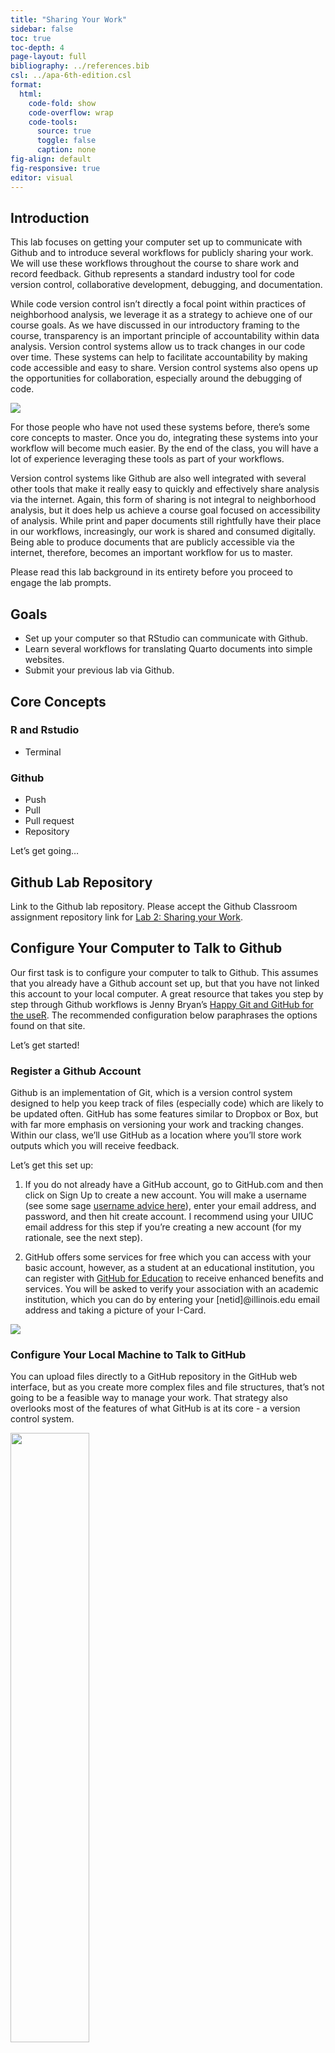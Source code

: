 ```yaml
---
title: "Sharing Your Work"
sidebar: false
toc: true
toc-depth: 4
page-layout: full
bibliography: ../references.bib
csl: ../apa-6th-edition.csl
format: 
  html:
    code-fold: show
    code-overflow: wrap
    code-tools:
      source: true
      toggle: false
      caption: none
fig-align: default
fig-responsive: true
editor: visual
---
```


## Introduction

This lab focuses on getting your computer set up to communicate with Github and to introduce several workflows for publicly sharing your work. We will use these workflows throughout the course to share work and record feedback. Github represents a standard industry tool for code version control, collaborative development, debugging, and documentation.

While code version control isn't directly a focal point within practices of neighborhood analysis, we leverage it as a strategy to achieve one of our course goals. As we have discussed in our introductory framing to the course, transparency is an important principle of accountability within data analysis. Version control systems allow us to track changes in our code over time. These systems can help to facilitate accountability by making code accessible and easy to share. Version control systems also opens up the opportunities for collaboration, especially around the debugging of code.

::: grid
::: g-col-4
![](https://octodex.github.com/images/codercat.jpg)
:::

::: g-col-8
For those people who have not used these systems before, there's some core concepts to master. Once you do, integrating these systems into your workflow will become much easier. By the end of the class, you will have a lot of experience leveraging these tools as part of your workflows.

Version control systems like Github are also well integrated with several other tools that make it really easy to quickly and effectively share analysis via the internet. Again, this form of sharing is not integral to neighborhood analysis, but it does help us achieve a course goal focused on accessibility of analysis. While print and paper documents still rightfully have their place in our workflows, increasingly, our work is shared and consumed digitally. Being able to produce documents that are publicly accessible via the internet, therefore, becomes an important workflow for us to master.
:::
:::

Please read this lab background in its entirety before you proceed to engage the lab prompts.

## Goals

-   Set up your computer so that RStudio can communicate with Github.
-   Learn several workflows for translating Quarto documents into simple websites.
-   Submit your previous lab via Github.

## Core Concepts

### R and Rstudio

-   Terminal

### Github

-   Push
-   Pull
-   Pull request
-   Repository

Let's get going...

## Github Lab Repository

Link to the Github lab repository. Please accept the Github Classroom assignment repository link for [Lab 2: Sharing your Work](https://classroom.github.com/a/zTBqDivk).

## Configure Your Computer to Talk to Github

Our first task is to configure your computer to talk to Github. This assumes that you already have a Github account set up, but that you have not linked this account to your local computer. A great resource that takes you step by step through Github workflows is Jenny Bryan's [Happy Git and GitHub for the useR](https://happygitwithr.com/big-picture.html). The recommended configuration below paraphrases the options found on that site.

Let's get started!

### Register a Github Account

Github is an implementation of Git, which is a version control system designed to help you keep track of files (especially code) which are likely to be updated often. GitHub has some features similar to Dropbox or Box, but with far more emphasis on versioning your work and tracking changes. Within our class, we'll use GitHub as a location where you'll store work outputs which you will receive feedback.

::: grid
::: g-col-8
Let's get this set up:

1.  If you do not already have a GitHub account, go to GitHub.com and then click on Sign Up to create a new account. You will make a username (see some sage [username advice here](https://happygitwithr.com/github-acct.html)), enter your email address, and password, and then hit create account. I recommend using your UIUC email address for this step if you're creating a new account (for my rationale, see the next step).

2.  GitHub offers some services for free which you can access with your basic account, however, as a student at an educational institution, you can register with [GitHub for Education](https://education.github.com) to receive enhanced benefits and services. You will be asked to verify your association with an academic institution, which you can do by entering your \[netid\]@illinois.edu email address and taking a picture of your I-Card.
:::

::: g-col-4
![](https://octodex.github.com/images/bouncercat.png)
:::
:::

### Configure Your Local Machine to Talk to GitHub

You can upload files directly to a GitHub repository in the GitHub web interface, but as you create more complex files and file structures, that's not going to be a feasible way to manage your work. That strategy also overlooks most of the features of what GitHub is at its core - a version control system.

![](https://octodex.github.com/images/collabocats.jpg){width="50%" fig-align="center"}

We might want to version our work for several reasons:

-   To keep track of changes we've made, so that we can track when code works and when we've broken it
-   To be able to share code with collaborators and work on the same files at the same time and then reconcile and combine work all together
-   To be able to share code and data publicly with others

All three of these rationales are important motivations within the context of our class. There are two strategies which you may want to try to integrate GitHub into your R workflow.

RStudio has GitHub functionality built right in, which is very handy for integrating version control into your R workflow. Assuming you've already got R and RStudio installed on your system and have already set up a GitHub account, start here:

1.  [Check to see](https://happygitwithr.com/install-git.html#git-already-installed) if Git is installed on your computer, and if it isnt, [Install Git](https://happygitwithr.com/install-git.html#install-git).
2.  [Associate git](https://happygitwithr.com/hello-git.html) on your computer with your GitHub account.
3.  [Install a Git client](https://happygitwithr.com/git-client.html#recommended-git-clients) like GitHub Desktop.
4.  [Connect to GitHub](https://happygitwithr.com/push-pull-github.html)
5.  [Connect RStudio to GitHub](https://happygitwithr.com/rstudio-git-github.html)
6.  [Get Started](https://happygitwithr.com/usage-intro.html) using GitHub integrated with R. This video shows you how to communicate with your Github repository using RStudio:

::: {style="max-width:720px"}
::: {style="position:relative;padding-bottom:60.972222222222%"}
<iframe id="kmsembed-1_q0g92uhw" width="720" height="439" src="https://mediaspace.illinois.edu/embed/secure/iframe/entryId/1_q0g92uhw/uiConfId/26883701" class="kmsembed" allowfullscreen webkitallowfullscreen mozAllowFullScreen allow="autoplay *; fullscreen *; encrypted-media *" referrerPolicy="no-referrer-when-downgrade" sandbox="allow-forms allow-same-origin allow-scripts allow-top-navigation allow-pointer-lock allow-popups allow-modals allow-orientation-lock allow-popups-to-escape-sandbox allow-presentation allow-top-navigation-by-user-activation" frameborder="0" title="Kaltura Player" style="position:absolute;top:0;left:0;width:100%;height:100%">

</iframe>
:::
:::

We will ease our way into using Github, and will also devote some time to troubleshooting in class. I promise, it's going to make sense soon!

![](https://octodex.github.com/images/femalecodertocat.png){width="40%" fig-align="center"}

## Communicating with GitHub from Rstudio.

Although this lab is formally introducing GitHub's functionality as part of our class, you have already gotten some experience interacting manually with GitHub as you needed to download a repository in order to complete your first lab. From here on out, you can use RStudio to communicate directly with GitHub so that pushing and pulling repositories can all happen within your RStudio session. By the end of this lab, you will have gained some experience pushing and pulling files (specifically your lab files). From here on out in class, we will assume that you will use GitHub to submit your code for review. Instructions will be clearly posted with both lab and homework assignments.

With those things in mind, let's think about how we communicate with Github from RStudio.

### Basic Workflows

As you have read on the Happy with GitR site, GitHub's utility comes from allowing us to store *remote* versions of our code which others can then access, comment on, and modify. GitHub allows us to track *versions* of our code, and if we need to, we can revert to earlier versions, or *fork branches* - make special versions of our code which we may want to experiment with or modify. We can also reconcile multiple versions of code back into a single main version, which is particularly useful when we are collaboratively writing or editing code.

For the most part, our course focuses on building a workflow involving a single code author, and not on building collaborative workflows, although you should try collaborating with each other on modifying code. Our end goal in this class is to develop workflows for transparency, accountability, and accessibility.

### Reviewing Common Operations

![Image by Allison Horst from https://allisonhorst.com](https://cdn.myportfolio.com/45214904-6a61-4e23-98d6-b140f8654a40/efae32ce-863f-4773-852c-4335e3ce4709_rw_3840.png?h=c54a2e5af240ec6e1332e2dcacbd7f33){fig-alt="Cartoon showing paths between local and remote git repositories."}

#### Local vs. Remote

*Local* vs *Remote*: Let's start with the basic distinction between local and remote versions of our work. *Local* versions are contained on the hard drive of the computer we are working on. *Remote* versions are in the cloud, in this case, on GitHub's servers. We will typically work on editing data locally, and will then *push* our modifications to be integrated into the remote version.

#### Push vs. Pull

*Push* vs *Pull*: To understand this, it's useful to think about what's happening from the perspective of your local computer. We *pull* a version of the repository from the remote repository to our local computer. We *push* a version of the repository from our local computer to the remote repository.

#### Commit

*Commit*: As we make changes to our local repository, GitHub is comparing these changes to the prior version of our repository. When we *commit* changes, we are essentially asking GitHub to create a markerpost that we could return to in the future. We even label our commits with a brief descriptive note so we can remember what that marker represents. Note that when you commit changes locally, they are not automatically *pushed* to your remote repository - you have to do that as an extra step. You can, for instance, make multiple local commits to a local repository and then push them to your remote repository.

Commits help to keep us organized. While your commits do not have to be linear or follow any particular order within your data and analysis workflow, they can help you track contributions to what has been done.

![Image by Allison Horst from https://allisonhorst.com](https://cdn.myportfolio.com/45214904-6a61-4e23-98d6-b140f8654a40/7a5f458a-3d63-4e46-8a09-c417e52587ea.png?h=488d2d9a4159f82cdf851a70182e52e6)

Commits serve as failsafe points - we can always revert or rewind our code to where we made commits if we need to debug or if something goes wrong.
![Image by Allison Horst from https://allisonhorst.com](https://cdn.myportfolio.com/45214904-6a61-4e23-98d6-b140f8654a40/78587c8b-fa99-4c94-bce2-026cf4e588b5.png?h=dbb1a78f096f524380f5f3eb70fa6d7b)

### Common Operations

So how do we put these pieces together?

1. If we already have a remote repository with code or a file structure in it, we create a connection to that remote repository and create a local repository by pulling it from GitHub.

2. We then make changes to the repository - this might be in RStudio, or we might add, move, or delete things manually.

3. When we get to a point where we want to create a failsafe point in our code, we commit the changes we made (and add a plain text description of what our commit contains).

4. We push our commit to our remote version where it will become to version of record (GitHub is tracking the changes we made, so if we need to revert to our previous commit, we could).

5. Just to be safe, after we push our commits, we may want to pull from the remote server again just to confirm that the version on our local machine is up to date.

From there, we can continue making changes until we are ready to make another commit.

![Image by Allison Horst from https://allisonhorst.com](https://cdn.myportfolio.com/45214904-6a61-4e23-98d6-b140f8654a40/51566506-f87b-465b-934b-c0707b8636e0.jpeg?h=9047491d74cdcd6267bd3afcb52a4878)

### Workflow - Setting up a Local Repository from an Existing GitHub Repository

For interaction with our labs (which are already generated repositories on GitHub), you'll want to follow the instructions for "[Existing Project, GitHub First](https://happygitwithr.com/existing-github-first.html#existing-github-first)"
 on the Happy with Git and GitHub for the useR site. The site presents multiple ways to do this. I suggest starting with [16.2.2](https://happygitwithr.com/existing-github-first.html#rstudio-ide-1) where the instructions walk through using the RStudioIDE to connect to an existing remote GitHub repository. 

For all UP 570 labs and assignments, existing repositories are provided for you (when you click the lab URL to accept the repository, a user-specific version is created for you from a master copy stored on GitHub). You can then connect to this repository in RStudio, create a *local copy* on your computer, modify that local repository by making changes, adding data and writing, as well as proejct documentation. You can then *stage* the changes you've made, *commit* your changes locally, and *push* your changes to the remote repository on GitHub.

## Publish using Quarto Pub

[Quarto Pub](https://quartopub.com) is a free service that allows you to quickly publish Quarto documents. Quarto Pub represents one of the easiest ways to publish documents.

::: panel-tabset
## 1. Create Account

In order to use Quarto Pub, you'll need to create an account. Visit <https://quartopub.com> and create an account. I chose to use my GitHub username, but you can create an account with any name you wish (please keep in mind that the account name will become part of the URL which others will see).

![](02_sharing/01_quartopub.png){width="80%"}

## 2. Preview

It's a good idea to preview your document before publishing it to see how it will look in a web browser. Render your document so that you can see what the final document will look like online.

## 3. Publish

While we are using Quarto within RStudio, Quarto can also be run at the command line to render a range of document types. We will briefly use the command line in order to publish out document to Quarto Pub.

In your RStudio session, click on the terminal tab and type:

::: {.callout-note icon="false"}
## Terminal

`quarto publish quarto-pub`
:::

Put in plain language we are asking Quarto `quarto` to publish our document `publish` via Quarto Pub `quarto-pub`.

![](02_sharing/02_quarto_publish.png){width="80%"}

## 4. Options

You may be prompted to log in to your Quarto Pub account on the internet before proceeding. Depeding upon the name of your document, you may also need to provide a shorter name (you will be prompted in the terminal window if that is the case). Quarto will then publish the document and will open a window that takes you to your published document.

![](02_sharing/03_rename.png){width="80%"}

## 5. Finished!

You can then examine your published document at the URL that's generated for you. For example: <https://agreen4.quarto.pub/cca/>

<iframe src="https://agreen4.quarto.pub/cca/" width="100%" height="300">

</iframe>

In the future if you need to update the document, you can run the publish step again.
:::

## Publish using GitHub and Netlify

Quarto Pub represents a really fast and easy option for creating and sharing Quarto documents. We'll also learn another more involved strategy which you may choose to employ. This involves pushing published code and HTML content that represents a publishable document or website to Github and then linking this repository to a web hosting service like Netlify which will then publish the site for you.

This strategy can be useful in that you end up with two deliverables - your code base and associated HTML files on GitHub and a website hosted by Netlify. Our course website - the very website you are reading right now - is published using this pipeline. The webpages are each a Quarto Markdown file. The files are pushed to a Github repository. Netlify links to this repository and when new updates are pushed to Github, Netlify "refreshes" the website, typically within a minute or less of the push being complete.

If you simply want a quick and easy way to share your work, Quarto Pub may be completely sufficient! If you want more advanced web hosting options and configurability (like domain management), Netlify may be a more appropriate solution. We will learn both strategies, and you should take the time to become comfortable using either strategy.

### What is Netlify?

[Netlify](https://netlify.app) is a web development platform that automates the building a serving of websites. While certain aspects of the Netlify platform are monetized, the types of basic elements which we can use to create and serve a website are available for free. 

When we grant Netlify access to a GitHub repository, it looks for files that can be rendered as html and then serves those at a unique URL. When we commit and push updates to that repository, Netlify updates the files that are being served to the internet.

Quarto Markdown can produce outputs in a variety of formats including html. Netlify is built around looking for html files in our GitHub repository. Typically, when we render Quarto Markdown as HTML locally, it will create a _site file in our root folder. That folder has all of the content that we want Netlify to serve on the internet.

With these things in mind, let's try getting our lab files on Netlify!

## Lab Evaluation

In evaluating your lab submission, we'll be paying attention to the following:

1.  Successfully create and publish a quarto page via Quarto Pub.

2.  Successfully create a publish a quarto page based upon your first lab assignment via GitHub and Netlify.

As you get into the lab, please feel welcome to ask us questions, and please share where you're struggling with us and with others in the class.

## References
